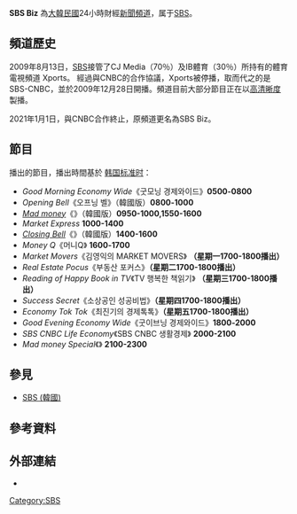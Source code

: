 {{Refimprove|time=2021-04-29T12:54:19+00:00}}
{{Infobox Network
|network_name = SBS Biz
|network_logo = 
|country = {{KOR}}
|network_type = [[收費電視|收費電視]]<br>（通過[[Skylife|Skylife]]及[[有線電視|有線電視]]）
|available = 大韓民國
|owner = [[SBS_(韓國)|SBS]]
|key_people = Kim Kee-seong, CEO
|launch_date = 2009年12月28日（SBS CNBC）<br>2021年1月1日（SBS Biz）
|website = [http://biz.sbs.co.kr 官方網站]
}}

'''SBS Biz''' 為[[大韓民國|大韓民國]]24小時財經[[新聞頻道|新聞頻道]]，属于[[SBS株式會社|SBS]]。

==頻道歷史==
2009年8月13日，[[SBS_(韓國)|SBS]]接管了CJ Media（70％）及IB體育（30％）所持有的體育電視頻道 Xports。 經過與CNBC的合作協議，Xports被停播，取而代之的是SBS-CNBC，並於2009年12月28日開播。頻道目前大部分節目正在以[[高清晰度|高清晰度]]製播。

2021年1月1日，與CNBC合作終止，原頻道更名為SBS Biz。

==節目==
播出的節目，播出時間基於 [[韩国标准时|韩国标准时]]：
* ''Good Morning Economy Wide''《굿모닝 경제와이드》''' 0500-0800'''
* ''Opening Bell''《오프닝 벨》（韓國版）'''0800-1000'''
* ''[[Mad_money|Mad money]]''《{{lang|ko|매드머니}}》（韓國版）'''0950-1000,1550-1600'''
* ''Market Express'' '''1000-1400'''
* ''[[Closing_Bell|Closing Bell]]''《{{lang|ko|클로징 벨}}》（韓國版）'''1400-1600'''
* ''Money Q''《머니Q》 '''1600-1700'''
* ''Market Movers''《김영익의 MARKET MOVERS》 '''（星期一1700-1800播出）'''
* ''Real Estate Pocus''《부동산 포커스》'''（星期二1700-1800播出）'''
* ''Reading of Happy Book in TV''《TV 행복한 책읽기》 '''（星期三1700-1800播出）'''
* ''Success Secret''《소상공인 성공비법》'''（星期四1700-1800播出）'''
* ''Economy Tok Tok''《최진기의 경제톡톡》'''（星期五1700-1800播出）'''
* ''Good Evening Economy Wide''《굿이브닝 경제와이드》''' 1800-2000'''
* ''SBS CNBC Life Economy''《SBS CNBC 생활경제》 '''2000-2100'''
* ''Mad money Special''《{{lang|ko|매드머니}}》 '''2100-2300'''

==參見==
*[[SBS_(韓國)|SBS (韓國)]]

==參考資料==
{{Reflist}}

==外部連結==
*{{Official website|sbscnbc.sbs.co.kr}}{{Ko icon}}

{{NBC Universal}}
{{国际新闻频道}}
{{大韓民國電視頻道}}
{{SBS (韩国)}}

[[Category:SBS|Category:SBS]]